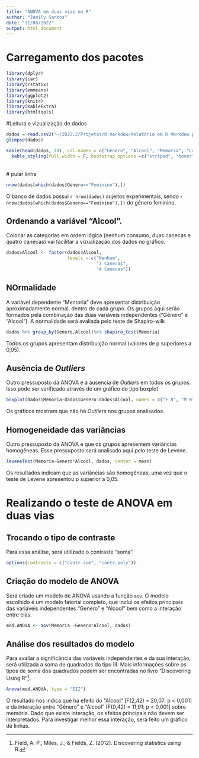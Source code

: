 ```yaml
---
title: "ANOVA em duas vias no R"
author: "Jamily Santos"
date: "31/08/2022"
output: html_document
---
```


# Carregamento dos pacotes
```r
library(dplyr)
library(car)
library(rstatix)
library(emmeans)
library(ggplot2)
library(knitr)
library(kableExtra)
library(htmltools)
```

#Leitura e vizualização de dados

```r
dados = read.csv2("~/2022.2/Projetos/R markdow/Relatório em R Markdow parte 2/Banco de Dados 6.csv")
glimpse(dados)
```


```r
kable(head(dados, 10), col.names = c("Gênero", "Alcool", "Memória", "Latência"))%>%
  kable_styling(full_width = F, bootstrap_options =c("striped", "hover", "condensed", "responsive") )
```

<br> # pular linha

```r
nrow(dados[which(dados$Genero=="Feminino"),])
``` 

O banco de dados possui `r nrow(dados)` sujeitos experimentais, sendo `r nrow(dados[which(dados$Genero=="Feminino"),])` do gênero feminino.

## Ordenando a variável "Alcool".

Colocar as categorias em ordem lógica (nenhum consumo, duas canecas e quatro canecas) vai facilitar a vizualização dos dados no gráfico.

```r
dados$Alcool <- factor(dados$Alcool,
                       levels = c("Nenhum",
                                  "2 Canecas",
                                  "4 Canecas"))
```


## NOrmalidade

A variável dependente "Mentoria" deve apresentar distribuição aproximadamente normal, dentro de cada grupo. Os grupos aqui serão formados pela combinação das duas variáveis independentes ("Gênero" e "Alcool"). A normalidade será avaliada pelo teste de Shapiro-wilk

```r
dados %>% group_by(Genero,Alcool)%>% shapiro_test(Memoria)
```

Todos os grupos apresentam distribuição normal (valores de p superiores a 0,05).

## Ausência de *Outliers*
Outro pressuposto da ANOVA é a ausencia de *Outliers* em todos os grupos. Isso pode ser verificado através de um gráfico do tipo boxplot

```r
boxplot(dados$Memoria~dados$Genero:dados$Alcool, names = c("F N", "M N", "F 2C", "M 2C", "F 4C", "M 4C"))
```

Os gráficos mostram que não há *Outliers* nos grupos analisados.

## Homogeneidade das variâncias

Outro pressuposto da ANOVA é que os grupos apresentem variâncias homogêneas. Esse pressuposto será analisado aqui pelo teste de Levene.

```r
leveneTest(Memoria~Genero*Alcool, dados, center = mean)
```

Os resultados indicam que as variâncias são homogêneas, uma vez que o teste de Levene apresentou p superior a 0,05.

# Realizando o teste de ANOVA em duas vias

## Trocando o tipo de contraste
Para essa análise, será utilizado o contraste "soma".

```r
options(contrasts = c("contr.sum", "contr.poly"))
```

## Criação do modelo de ANOVA
Será criado um  modelo de ANOVA usando a função `aov`. O modelo escolhido é um modelo fatorial completo, que inclui os efeitos principais das variáveis independentes "Genero" e "Alcool" bem como a interação entre elas.

```r
mod.ANOVA <- aov(Memoria ~Genero*Alcool, dados)
```

## Análise dos resultados do modelo
Para avaliar a significância das variáveis independentes e da sua interação, será utilizada a soma de quadrados do tipo III. Mais informações sobre os tipos de soma dos quadrados podem ser encontradas no livro "Discovering Using R"[^1].

[^1]: Field, A. P., Miles, J., & Fields, Z. (2012). Discovering statistics using R.

```r
Anova(mod.ANOVA, type = "III")
```
O resultado nos indica que há efeito do "Alcool" [F(2,42) = 20,07: p < 0,001] e da interação entre "Gênero" e "Alcool" [F(0,42) = 11,91: p < 0,001] sobre memória. Dado que existe interação, os efeitos principais não devem ser interpretados. Para investigar melhor essa interação, será feito um gráfico de linhas.




